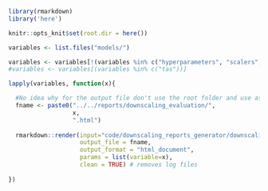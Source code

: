 ```r
library(rmarkdown)
library('here')

knitr::opts_knit$set(root.dir = here())
```

```r
variables <- list.files("models/")

variables <- variables[!(variables %in% c("hyperparameters", "scalers", "README.md"))]
#variables <- variables[(variables %in% c("tas"))]

lapply(variables, function(x){

  #No idea why for the output file don't use the root folder and use as reference the ocation of the rmd file
  fname <- paste0("../../reports/downscaling_evaluation/",
                  x, 
                  ".html") 
   
  rmarkdown::render(input="code/downscaling_reports_generator/downscaling.Rmd", 
                    output_file = fname,
                    output_format = "html_document",
                    params = list(variable=x),
                    clean = TRUE) # removes log files   
  
})
```